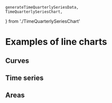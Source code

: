     generateTimeQuarterlySeriesData,
    TimeQuarterlySeriesChart,
} from './TimeQuarterlySeriesChart'

<Meta title="Gallery/Line charts" />

# Examples of line charts

## Curves

<Canvas>
    <Story name="two lines">
        <Controller generator={generateRandomWalksData} chart={RandomWalksChart} />
    </Story>
</Canvas>

<Canvas>
    <Story name="many lines">
        <Controller generator={generateManyRandomWalksData} chart={ManyRandomWalksChart} />
    </Story>
</Canvas>

<Canvas>
    <Story name="survival">
        <Controller
            generator={generateSurvivalData}
            chart={SurvivalChart}
            steps={['control', 'treated']}
        />
    </Story>
</Canvas>

## Time series

<Canvas>
    <Story name="time series">
        <Controller generator={generateTimeSeriesData} chart={TimeSeriesChart} />
    </Story>
</Canvas>

<Canvas>
    <Story name="custom tick marks">
        <Controller generator={generateTimeQuarterlySeriesData} chart={TimeQuarterlySeriesChart} />
    </Story>
</Canvas>

## Areas

<Canvas>
    <Story name="area gradient">
        <Controller generator={generateRandomWalkData} chart={RandomWalkAreaChart} />
    </Story>
</Canvas>

<Canvas>
    <Story name="line overlays">
        <Controller generator={generateOverlayData} chart={LineOverlayChart} />
    </Story>
</Canvas>
